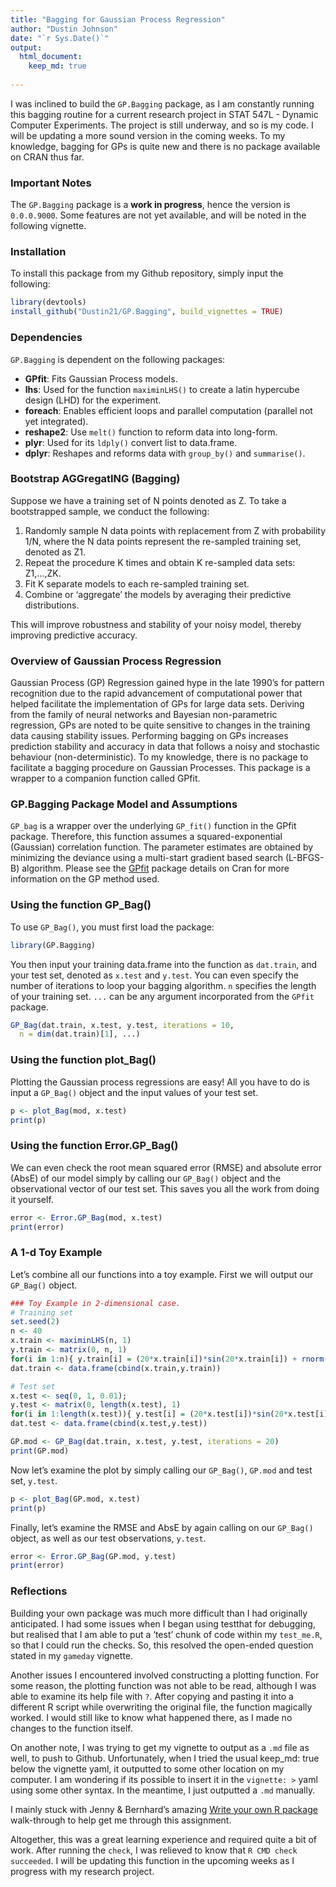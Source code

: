 ```yaml
---
title: "Bagging for Gaussian Process Regression"
author: "Dustin Johnson"
date: "`r Sys.Date()`"
output: 
  html_document:
    keep_md: true
  
---
```


I was inclined to build the `GP.Bagging` package, as I am constantly running this bagging routine for a current research project in STAT 547L - Dynamic Computer Experiments. The project is still underway, and so is my code. I will be updating a more sound version in the coming weeks. To my knowledge, bagging for GPs is quite new and there is no package available on CRAN thus far.

### Important Notes
The `GP.Bagging` package is a **work in progress**, hence the version is `0.0.0.9000`. Some features are not yet available, and will be noted in the following vignette.

### Installation
To install this package from my Github repository, simply input the following:
```r
library(devtools)
install_github("Dustin21/GP.Bagging", build_vignettes = TRUE)
```


### Dependencies
`GP.Bagging` is dependent on the following packages:

* **GPfit**: Fits Gaussian Process models.
* **lhs**: Used for the function `maximinLHS()` to create a latin hypercube design (LHD) for the experiment.
* **foreach**: Enables efficient loops and parallel computation (parallel not yet integrated).
* **reshape2**: Use `melt()` function to reform data into long-form. 
* **plyr**: Used for its `ldply()` convert list to data.frame.
* **dplyr**: Reshapes and reforms data with `group_by()` and `summarise()`.

### Bootstrap AGGregatING (Bagging)

Suppose we have a training set of N points denoted as Z. To take a bootstrapped sample, we conduct the following:

1. Randomly sample N data points with replacement from Z with probability 1/N, where the N data points represent the re-sampled training set, denoted as Z1.
2. Repeat the procedure K times and obtain K re-sampled data sets: Z1,...,ZK.
3. Fit K separate models to each re-sampled training set.
4. Combine or 'aggregate' the models by averaging their predictive distributions.

This will improve robustness and stability of your noisy model, thereby improving predictive accuracy.


### Overview of Gaussian Process Regression
Gaussian Process (GP) Regression gained hype in the late 1990's
for pattern recognition due to the rapid advancement of computational power
that helped facilitate the implementation of GPs for large data sets.
Deriving from the family of neural networks and Bayesian non-parametric
regression, GPs are noted to be quite sensitive to changes in the training
data causing stability issues. Performing bagging on GPs increases
prediction stability and accuracy in data that follows a noisy and
stochastic behaviour (non-deterministic). To my knowledge, there is no
package to facilitate a bagging procedure on Gaussian Processes. This
package is a wrapper to a companion function called GPfit.


### GP.Bagging Package Model and Assumptions
`GP_bag` is a wrapper over the underlying `GP_fit()` function in the GPfit package. Therefore, this function assumes a squared-exponential (Gaussian) correlation function. The parameter estimates are obtained by minimizing the deviance using a multi-start gradient based search (L-BFGS-B) algorithm. Please see the [GPfit](http://cran.r-project.org/web/packages/GPfit/index.html) package details on Cran for more information on the GP method used.


### Using the function GP_Bag()
To use `GP_Bag()`, you must first load the package:

```r
library(GP.Bagging)
```

You then input your training data.frame into the function as `dat.train`, and your test set, denoted as `x.test` and `y.test`. You can even specify the number of iterations to loop your bagging algorithm. `n` specifies the length of your training set. `...` can be any argument incorporated from the `GPfit` package.

```r
GP_Bag(dat.train, x.test, y.test, iterations = 10,
  n = dim(dat.train)[1], ...)
```


### Using the function plot_Bag()

Plotting the Gaussian process regressions are easy! All you have to do is input a `GP_Bag()` object and the input values of your test set.

```r
p <- plot_Bag(mod, x.test)
print(p)
```

### Using the function Error.GP_Bag()
We can even check the root mean squared error (RMSE) and absolute error (AbsE) of our model simply by calling our `GP_Bag()` object and the observational vector of our test set. This saves you all the work from doing it yourself.

```r
error <- Error.GP_Bag(mod, x.test)
print(error)
```


### A 1-d Toy Example
Let's combine all our functions into a toy example. First we will output our `GP_Bag()` object.

```r
### Toy Example in 2-dimensional case.
# Training set
set.seed(2)
n <- 40
x.train <- maximinLHS(n, 1)
y.train <- matrix(0, n, 1)
for(i in 1:n){ y.train[i] = (20*x.train[i])*sin(20*x.train[i]) + rnorm(length(x.train[i]),sd=1) }
dat.train <- data.frame(cbind(x.train,y.train))

# Test set
x.test <- seq(0, 1, 0.01);
y.test <- matrix(0, length(x.test), 1)
for(i in 1:length(x.test)){ y.test[i] = (20*x.test[i])*sin(20*x.test[i]) }
dat.test <- data.frame(cbind(x.test,y.test))

GP.mod <- GP_Bag(dat.train, x.test, y.test, iterations = 20)
print(GP.mod)
```

Now let's examine the plot by simply calling our `GP_Bag()`, `GP.mod` and test set, `y.test`.

```r
p <- plot_Bag(GP.mod, x.test)
print(p)
```

Finally, let's examine the RMSE and AbsE by again calling on our `GP_Bag()` object, as well as our test observations, `y.test`.

```r
error <- Error.GP_Bag(GP.mod, y.test)
print(error)
```


### Reflections

Building your own package was much more difficult than I had originally anticipated. I had some issues when I began using testthat for debugging, but realised that I am able to put a 'test' chunk of code within my `test_me.R`, so that I could run the checks. So, this resolved the open-ended question stated in my `gameday` vignette.

Another issues I encountered involved constructing a plotting function. For some reason, the plotting function was not able to be read, although I was able to examine its help file with `?`. After copying and pasting it into a different R script while overwriting the original file, the function magically worked. I would still like to know what happened there, as I made no changes to the function itself.

On another note, I was trying to get my vignette to output as a `.md` file as well, to push to Github. Unfortunately, when I tried the usual keep_md: true below the vignette yaml, it outputted to some other location on my computer. I am wondering if its possible to insert it in the `vignette: >` yaml using some other syntax. In the meantime, I just outputted a `.md` manually.

I mainly stuck with Jenny & Bernhard's amazing [Write your own R package](http://stat545-ubc.github.io/packages02_activity.html) walk-through to help get me through this assignment.

Altogether, this was a great learning experience and required quite a bit of work. After running the `check`, I was relieved to know that `R CMD check succeeded`. I will be updating this function in the upcoming weeks as I progress with my research project.
